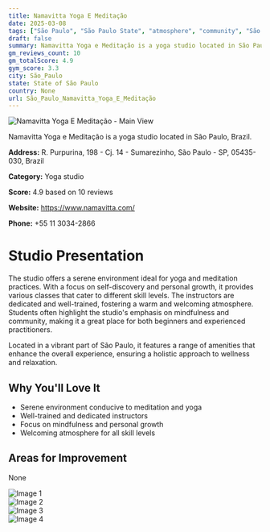```yaml
---
title: Namavitta Yoga E Meditação
date: 2025-03-08
tags: ["São Paulo", "São Paulo State", "atmosphere", "community", "São Paulo"]  
draft: false
summary: Namavitta Yoga e Meditação is a yoga studio located in São Paulo, Brazil.
gm_reviews_count: 10
gm_totalScore: 4.9
gym_score: 3.3
city: São_Paulo
state: State of São Paulo
country: None
url: São_Paulo_Namavitta_Yoga_E_Meditação
---
```


<div className="aspect-[16/9] relative my-8">
  <img 
    src="https://lh5.googleusercontent.com/p/AF1QipO9zLp40XdLzBQHmb8wGRMmUW_yPi79ori8XT4Z=w1920-h1080-k-no"
    alt="Namavitta Yoga E Meditação - Main View"
    className="object-cover absolute inset-0 w-full h-full rounded-lg"
  />
</div>

Namavitta Yoga e Meditação is a yoga studio located in São Paulo, Brazil.

**Address:** R. Purpurina, 198 - Cj. 14 - Sumarezinho, São Paulo - SP, 05435-030, Brazil

**Category:** Yoga studio

**Score:** 4.9 based on 10 reviews

**Website:** https://www.namavitta.com/

**Phone:** +55 11 3034-2866

# Studio Presentation

The studio offers a serene environment ideal for yoga and meditation practices. With a focus on self-discovery and personal growth, it provides various classes that cater to different skill levels. The instructors are dedicated and well-trained, fostering a warm and welcoming atmosphere. Students often highlight the studio's emphasis on mindfulness and community, making it a great place for both beginners and experienced practitioners.

Located in a vibrant part of São Paulo, it features a range of amenities that enhance the overall experience, ensuring a holistic approach to wellness and relaxation.

## Why You'll Love It

- Serene environment conducive to meditation and yoga
- Well-trained and dedicated instructors
- Focus on mindfulness and personal growth
- Welcoming atmosphere for all skill levels

## Areas for Improvement

None

<div className="grid grid-cols-1 xl:grid-cols-2 gap-4 my-8">
<div className="aspect-[4/3] relative"><img src="https://lh5.googleusercontent.com/p/AF1QipNFdBmPU21e3cvOz-gbtfbY863kPptEL4NMX1uc=w1920-h1080-k-no" alt="Image 1" className="object-cover absolute inset-0 w-full h-full rounded-lg" /></div>
<div className="aspect-[4/3] relative"><img src="https://lh5.googleusercontent.com/p/AF1QipP81QALy2pCAQDUKFEvNsb5FU4fNGHAyuRHSCQG=w1920-h1080-k-no" alt="Image 2" className="object-cover absolute inset-0 w-full h-full rounded-lg" /></div>
<div className="aspect-[4/3] relative"><img src="https://lh5.googleusercontent.com/p/AF1QipNRRAdcrOzDc_TKVj3IwEyIWLbkAhoTIWqs3XYg=w1920-h1080-k-no" alt="Image 3" className="object-cover absolute inset-0 w-full h-full rounded-lg" /></div>
<div className="aspect-[4/3] relative"><img src="https://lh5.googleusercontent.com/p/AF1QipNPC52zQBqBQU0Ld182teSQ3qXX35nNdBD5b4ki=w1920-h1080-k-no" alt="Image 4" className="object-cover absolute inset-0 w-full h-full rounded-lg" /></div>
</div>